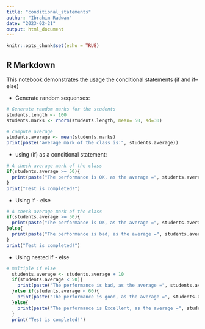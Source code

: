 ```yaml
---
title: "conditional_statements"
author: "Ibrahim Radwan"
date: "2023-02-21"
output: html_document
---
```


```r
knitr::opts_chunk$set(echo = TRUE)
```

## R Markdown

This notebook demonstrates the usage the conditional statements (if and if--else)

- Generate random sequenses:
```r
# Generate random marks for the students 
students.length <- 100 
students.marks <- rnorm(students.length, mean= 50, sd=30) 

# compute average 
students.average <- mean(students.marks) 
print(paste("average mark of the class is:", students.average)) 

```

- using (if) as a conditional statement:
```r
# A check average mark of the class 
if(students.average >= 50){ 
  print(paste("The performance is OK, as the average =", students.average)) 
} 
print("Test is completed!") 

```

- Using if - else
```r
# A check average mark of the class 
if(students.average >= 50){ 
  print(paste("The performance is OK, as the average =", students.average)) 
}else{
  print(paste("The performance is bad, as the average =", students.average)) 
} 
print("Test is completed!") 

```

- Using  nested if - else
```r
# multiple if else
  students.average <- students.average + 10
  if(students.average < 50){
    print(paste("The performance is bad, as the average =", students.average))
  }else if(students.average < 60){
    print(paste("The performance is good, as the average =", students.average))
  }else{
    print(paste("The performance is Excellent, as the average =", students.average))
  }
  print("Test is completed!")
```



